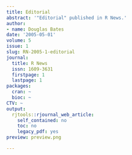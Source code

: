 ```yaml
---
title: Editorial
abstract: '"Editorial" published in R News.'
author:
- name: Douglas Bates
date: '2005-05-01'
volume: 5
issue: 1
slug: RN-2005-1-editorial
journal:
  title: R News
  issn: 1609-3631
  firstpage: 1
  lastpage: 1
packages:
  cran: ~
  bioc: ~
CTV: ~
output:
  rjtools::rjournal_web_article:
    self_contained: no
    toc: no
    legacy_pdf: yes
preview: preview.png

---
```

